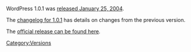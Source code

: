 WordPress 1.0.1 was [http://wordpress.org/news/2004/01/101-miles-release-available/ released January 25, 2004].

The [[Changelog/1.0.1|changelog for 1.0.1]] has details on changes from the previous version. 

The [http://wordpress.org/download/release-archive/ official release can be found here].

{{Versions}}

[[Category:Versions]]